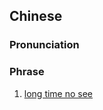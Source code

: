 {{also|长远勿见}}
==Chinese==
{{zh-forms|s=长远勿见|type=211}}

===Pronunciation===
{{zh-pron
|w=3zan hhyoe veq ji
|cat=ph
}}

===Phrase===
{{zh-phrase}}

# {{lb|zh|Wu}} [[long time no see]]